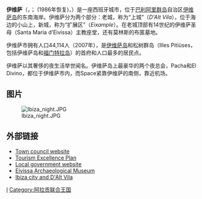 {{noteTA|G1=地名|1=zh-hans:伊维萨; zh-hk:伊維薩; zh-tw:伊比薩}}
{{Infobox settlement
| name                    = 伊维萨
| settlement_type         = [[市镇_(西班牙)|市镇]]
| official_name           = 
| native_name             = Ibiza<br>Eivissa
| image_skyline           = ForbysIbizaTown 03.jpg
| image_alt               =
| image_caption           =
| image_flag              = Ibiza flag.svg
| image_shield            = Escut d'Eivissa.svg
| nickname                =
| motto                   =
| image_map               = Localitzaci%C3%B3_d%27Eivissa_respecte_de_les_Piti%C3%BCses.svg
| map_caption             = 在伊维萨岛的位置
| pushpin_map             = Spain
| pushpin_label_position  =
| pushpin_map_caption     = 在西班牙的位置
| subdivision_type        = 国家
| subdivision_name        = {{flag|Spain}}
| subdivision_type1       = 自治区
| subdivision_name1       = [[巴利阿里群岛|巴利阿里群岛]]
| subdivision_type2       = 省
| subdivision_name2       = 
| seat_type               = 
| seat                    =
| latd = 38|latm = 54|lats = 32|latNS = N
| longd= 1|longm = 25|longs= 58|longEW= E
| coordinates_type        = region:ES_type:city 
| coordinates_display     = inline,title
| coordinates_footnotes   =
| elevation_m             = 99
| elevation_min_m         =
| elevation_max_m         =
| area_footnotes          =
| area_total_km2          = 11.14
| established_title       = 建城
| established_date        = 公元前654年
| population_footnotes    = 
| population_total        = 46835
| population_as_of        = 2008
| population_demonym      = Ibicenco, ca
| population_note         =
| population_density_km2  = auto
| blank_name_sec1         = [[西班牙语言|官方语言]]
| blank_info_sec1         =
| timezone                = [[欧洲中部时间|CET]]
| utc_offset              = +1
| timezone_DST            = [[欧洲中部夏令时间|CEST]]
| utc_offset_DST          = +2
| postal_code_type        = 邮政编码
| postal_code             = 07800
| area_code_type          = 电话区号
| area_code               =
| leader_title            = 市长
| leader_name             = Rafael Ruiz González
| leader_party            = 
| website                 = {{official|http://www.eivissa.org/}}
| footnotes               =
}}

'''伊维萨'''（{{lang-es|Ibiza}}，{{IPA-es|iˈβiθa}}；{{lang-ca|Eivissa}} (1986年恢复)，{{IPA-ca|əjˈvisə}}）是一座西班牙城市，位于[[巴利阿里群岛|巴利阿里群岛]]自治区[[伊维萨岛|伊维萨岛]]的东南海岸。伊维萨分为两个部分：老城，称为“上城”（''D'Alt Vila''），位于海边的小山上，新城，称为“扩展区”（''Eixample''）。在老城顶部有14世纪的伊维萨圣母（Santa Maria d'Eivissa）主教座堂，还有莫林斯的布匿墓地。

伊维萨市拥有人口44,114人（2007年），是[[伊维萨岛|伊维萨岛]]和松树群岛（Illes Pitiüses，包括伊维萨岛和[[福门特拉岛|福门特拉岛]]）的首府和人口最多的居民点。

伊维萨以其奢侈的夜生活举世闻名。伊维萨岛上最豪华的两个夜总会，Pacha和El Divino，都位于伊维萨市内，而Space紧靠伊维萨的南侧，靠近机场。

== 图片 ==
[[File:Ibiza_night.JPG|thumb]]

== 外部链接 ==
* [https://web.archive.org/web/20090223221601/http://www.eivissa.org/default.php Town council website] 
* [http://turisme.eivissa.es/index.php?lang=en  Tourism Excellence Plan] {{Wayback|url=http://turisme.eivissa.es/index.php?lang=en |date=20090312053446 }}
* [https://web.archive.org/web/20071007204803/http://www.cief.es/ Local government website] {{ca icon}}
* [https://web.archive.org/web/20100322223510/http://www.aamaef.org/ Eivissa Archaeological Museum] {{es icon}}
* [https://web.archive.org/web/20091113083949/http://www.mca-hotels.com/holidays-guide-ibiza/106/109/271/eivissa/city/dalt-vila Ibiza city and D'Alt Vila]

{{巴利阿里群島市鎮}}

[[Category:巴利阿里群島市鎮|I]]
[[Category:阿拉贡联合王国|Category:阿拉贡联合王国]]